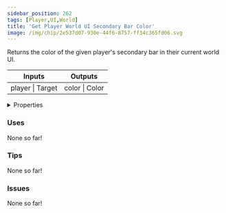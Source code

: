 ```yaml
---
sidebar_position: 262
tags: [Player,UI,World]
title: 'Get Player World UI Secondary Bar Color'
image: /img/chip/2e537d07-930e-44f6-8757-ff34c365fd06.svg
---
```


Returns the color of the given player's secondary bar in their current world UI.



<IChip uuid="2e537d07-930e-44f6-8757-ff34c365fd06"/>

<table><thead><tr><th>Inputs</th><th>Outputs</th></tr></thead><tbody><tr><td>player | Target</td><td>color | Color</td></tr></tbody></table>

<details>
  <summary>Properties</summary>
  <div>
    <div>
    <table>
      <tbody>
        <tr>
          <td>Is beta required?</td>
          <td>No</td>
        </tr>
        <tr>
          <td>Is chip a trolling risk?</td>
          <td>No</td>
        </tr>
        <tr>
          <td>Is chip a role assignment risk?</td>
          <td>No</td>
        </tr>
        <tr>
          <td>Chip UUID</td>
          <td>2e537d07-930e-44f6-8757-ff34c365fd06</td>
        </tr>
        <tr>
          <td>Room availability</td>
          <td>Available everywhere</td>
        </tr>
      </tbody>
    </table>
    </div>
  </div>
</details>

### Uses

None so far!

### Tips

None so far!

### Issues

None so far!